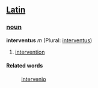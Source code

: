 ==[[Latin]]==
===[[noun]]===
'''interventus''' ''m'' (Plural: [[interventus]])

#[[intervention]]
====Related words====
: [[intervenio]]